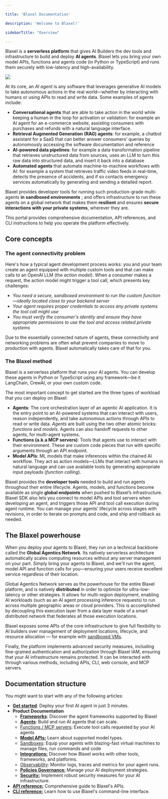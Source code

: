 ```yaml
---

title: 'Blaxel Documentation'

description: 'Welcome to Blaxel!'

sidebarTitle: "Overview"

---
```


Blaxel is a **serverless platform** that gives AI Builders the dev tools and infrastructure to build and deploy **AI agents**. Blaxel lets you bring your own model APIs, functions and agents code (in Python or TypeScript) and runs them securely with low-latency and high-availability.

<Frame>
<img src="/img/general/overview-with-map.png" />
</Frame>

At its core, an *AI agent* is any software that leverages generative AI models to take autonomous actions in the real world—whether by interacting with humans or using APIs to read and write data. Some examples of agents include:

- **Conversational agents** that are able to take action in the world while keeping a human in the loop for activation or validation: for example an AI agent for an e-commerce website, assisting consumers with purchases and refunds with a natural language interface.
- **Retrieval Augmented Generation** **(RAG) agents**: for example, a chatbot assistant for a SaaS that can better answer consumers’ queries by autonomously accessing the software documentation and reference
- **AI-powered data pipelines**: for example a data transformation pipeline that retrieves unstructured data from sources, uses an LLM to turn this raw data into structured data, and insert it back into a database
- **Automated agents** that automate machine-to-machine workflows with AI: for example a system that retrieves traffic video feeds in real-time, detects the presence of accidents, and if so contacts emergency services automatically by generating and sending a detailed report.

Blaxel provides developer tools for running such production-grade multi-agents **in** **sandboxed environments** ; and offers infrastructure to run these agents on a global network that makes them **resilient** and ensures **secure interactions with your private systems**, wherever they are.

This portal provides comprehensive documentation, API references, and CLI instructions to help you operate the platform effectively.

## Core concepts

### The agent connectivity problem

Here's how a typical agent development process works: you and your team create an agent equipped with multiple custom tools and that can make calls to an OpenAI LLM (the *action model*). When a consumer makes a request, the action model might trigger a tool call, which presents key challenges:

- *You need a secure, sandboxed environment to run the custom function—ideally located close to your backend server*
- *Your agent requires proper credentials to access any private systems the tool call might use*
- *You must verify the consumer's identity and ensure they have appropriate permissions to use the tool and access related private systems*

Due to the essentially connected nature of agents, these connectivity and networking problems are often what prevent companies to move to production with agents. Blaxel automatically takes care of that for you.

### The Blaxel method

Blaxel is a serverless platform that runs your AI agents. You can develop these agents in Python or TypeScript using any framework—be it LangChain, CrewAI, or your own custom code. 

The most important concept to get started are the three types of workload that you can deploy on Blaxel:

- **Agents**: The core orchestration layer of an agentic AI application. It is the entry point to an AI-powered systems that can interact with users, reason independently, and take autonomous actions through APIs to read or write data. *Agents* are built using the two other atomic bricks: *functions* and *models*. Agents can also handoff requests to other agents, for multi-agent systems.
- **Functions (a.k.a MCP servers)**: Tools that agents use to interact with their environment. These are custom code pieces that run with specific arguments through an API endpoint.
- **Model APIs**: ML models that make inferences within the chained AI workflow. They act as action models—LLMs that interact with humans in natural language and can use available tools by generating appropriate input payloads (*function calling*).

Blaxel provides the **developer tools** needed to build and run agents throughout their entire lifecycle. Agents, models, and functions become available as single **global endpoints** when pushed to Blaxel’s infrastructure. Blaxel SDK also lets you connect to model APIs and tool servers when developing an agent, and triggers those API and tool call execution during agent runtime. You can manage your agents’ lifecycle across stages with revisions, in order to iterate on prompts and code, and ship and rollback as needed. 

## The Blaxel powerhouse

When you deploy your agents to Blaxel, they run on a technical backbone called the **Global Agentics Network**. Its natively serverless architecture automatically scales computing resources without any server management on your part. Simply bring your agents to Blaxel, and we'll run the agent, model API and function calls for you—ensuring your users receive excellent service regardless of their location.

Global Agentics Network serves as the powerhouse for the entire Blaxel platform, and is natively **distributed** in order to optimize for ultra-low-latency or other strategies. It allows for multi-region deployment, enabling AI workloads (such as an AI agent processing inference requests) to run across multiple geographic areas or cloud providers. This is accomplished by decoupling this execution layer from a data layer made of a smart distributed network that federates all those execution locations.

Blaxel exposes some APIs of the core infrastructure to give full flexibility to AI builders over management of deployment locations, lifecycle, and resource allocation — for example with [sandboxed VMs](Sandboxes/Overview).

Finally, the platform implements advanced security measures, including fine-grained authentication and authorization through Blaxel IAM, ensuring that your AI infrastructure remains protected. It can be interacted with through various methods, including APIs, CLI, web console, and MCP servers.

## Documentation structure

You might want to start with any of the following articles:

- [**Get started**](Get-started): Deploy your first AI agent in just 3 minutes.
- **Product Documentation**
    - [**Frameworks**](Frameworks/Overview): Discover the agent frameworks supported by Blaxel
    - [**Agents**](Agents/Overview): Build and run AI agents that can scale.
    - [Functions / MCP servers](Functions/Overview): Execute tool calls requested by your AI agents
    - [**Model APIs:**](Models/Overview) Learn about supported model types.
    - [Sandboxes](Sandboxes/Overview): Equip your agents with blazing-fast virtual machines to manage files, run commands and code
    - [**Integrations:**](Integrations/HuggingFace) Discover how Blaxel works with other tools, frameworks, and platforms.
    - [Observability](Observability/Overview): Monitor logs, traces and metrics for your agent runs.
    - [**Policies Governance**](Model-Governance/Policies)[:](Model-Governance/Environments) Manage your AI deployment strategies.
    - [**Security:**](Security/Workspace-access-control) Implement robust security measures for your AI infrastructure.
- [**API reference:**](https://docs.blaxel.ai/api-reference/introduction) Comprehensive guide to Blaxel's APIs.
- [**CLI reference:**](https://docs.blaxel.ai/cli-reference/introduction) Learn how to use Blaxel's command-line interface.